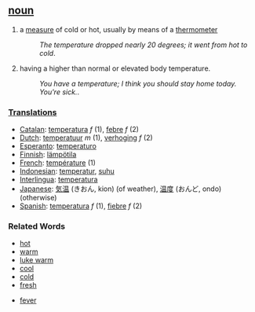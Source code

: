 == [[noun]] ==
#a [[measure]] of cold or hot, usually by means of a [[thermometer]]
#:''The temperature dropped nearly 20 degrees; it went from hot to cold''.
#having a higher than normal or elevated body temperature.
#:''You have a temperature; I think you should stay home today. You're sick.''.

=== [[Translation]]s ===
*[[Catalan]]: [[temperatura]] ''f'' (1), [[febre]] ''f'' (2)
*[[Dutch]]: [[temperatuur]] ''m'' (1), [[verhoging]] ''f'' (2)
*[[Esperanto]]: [[temperaturo]]
*[[Finnish]]: [[lämpötila]]
*[[French]]: [[température]] (1)
*[[Indonesian]]: [[temperatur]], [[suhu]]
*[[Interlingua]]: [[temperatura]]
*[[Japanese]]: [[気温]] (きおん, kion) (of weather), [[温度]] (おんど, ondo) (otherwise)
*[[Spanish]]: [[temperatura]] ''f'' (1), [[fiebre]] ''f'' (2)

===Related Words===

*[[hot]]
*[[warm]]
*[[luke warm]]
*[[cool]]
*[[cold]]
*[[fresh]]

*[[fever]]